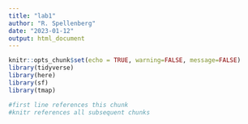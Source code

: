 ```yaml
---
title: "lab1"
author: "R. Spellenberg"
date: "2023-01-12"
output: html_document
---
```


```r
knitr::opts_chunk$set(echo = TRUE, warning=FALSE, message=FALSE)
library(tidyverse)
library(here)
library(sf)
library(tmap)

#first line references this chunk
#knitr references all subsequent chunks
```

